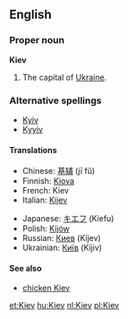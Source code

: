 ==English==

===Proper noun===
'''Kiev'''
# The capital of [[Ukraine]].

===Alternative spellings===
*[[Kyiv]]
*[[Kyyiv]]

====Translations====
{{top}}
*Chinese: [[基辅]] (jī fǔ)
*Finnish: [[Kiova]]
*French: Kiev
*Italian: [[Kijev]]
{{mid}}
*Japanese: [[キエフ]] (Kiefu)
*Polish: [[Kijów]] {{m}}
*Russian: [[Киев]] (Kíjev) {{m}}
*Ukrainian: [[Київ]] (Kíjiv) {{m}}
{{bottom}}

====See also====
*[[chicken Kiev]]

<!-- - Київ]]-->

[[et:Kiev]]
[[hu:Kiev]]
[[nl:Kiev]]
[[pl:Kiev]]